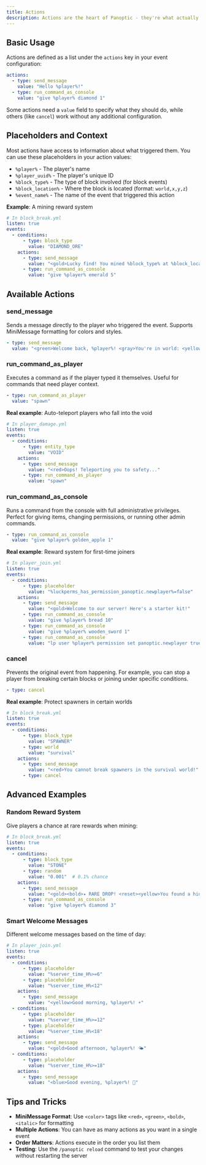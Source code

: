 ```yaml
---
title: Actions
description: Actions are the heart of Panoptic - they're what actually happens when your events trigger. Whether you want to send a message, run a command, or even cancel an event entirely, actions make it possible.
---
```


## Basic Usage
Actions are defined as a list under the `actions` key in your event configuration:

```yaml
actions:
  - type: send_message
    value: "Hello %player%!"
  - type: run_command_as_console
    value: "give %player% diamond 1"
```

Some actions need a `value` field to specify what they should do, while others (like `cancel`) work without any additional configuration.

## Placeholders and Context

Most actions have access to information about what triggered them. You can use these placeholders in your action values:

- `%player%` - The player's name
- `%player_uuid%` - The player's unique ID
- `%block_type%` - The type of block involved (for block events)
- `%block_location%` - Where the block is located (format: `world,x,y,z`)
- `%event_name%` - The name of the event that triggered this action

**Example**: A mining reward system
```yaml
# In block_break.yml
listen: true
events:
  - conditions:
      - type: block_type
        value: "DIAMOND_ORE"
    actions:
      - type: send_message
        value: "<gold>Lucky find! You mined %block_type% at %block_location%"
      - type: run_command_as_console
        value: "give %player% emerald 5"
```

## Available Actions

### send_message
Sends a message directly to the player who triggered the event. Supports MiniMessage formatting for colors and styles.

```yaml
- type: send_message
  value: "<green>Welcome back, %player%! <gray>You're in world: <yellow>%world%"
```

### run_command_as_player
Executes a command as if the player typed it themselves. Useful for commands that need player context.

```yaml
- type: run_command_as_player
  value: "spawn"
```

**Real example**: Auto-teleport players who fall into the void
```yaml
# In player_damage.yml
listen: true
events:
  - conditions:
      - type: entity_type
        value: "VOID"
    actions:
      - type: send_message
        value: "<red>Oops! Teleporting you to safety..."
      - type: run_command_as_player
        value: "spawn"
```

### run_command_as_console
Runs a command from the console with full administrative privileges. Perfect for giving items, changing permissions, or running other admin commands.

```yaml
- type: run_command_as_console
  value: "give %player% golden_apple 1"
```

**Real example**: Reward system for first-time joiners
```yaml
# In player_join.yml
listen: true
events:
  - conditions:
      - type: placeholder
        value: "%luckperms_has_permission_panoptic.newplayer%=false"
    actions:
      - type: send_message
        value: "<gold>Welcome to our server! Here's a starter kit!"
      - type: run_command_as_console
        value: "give %player% bread 10"
      - type: run_command_as_console
        value: "give %player% wooden_sword 1"
      - type: run_command_as_console
        value: "lp user %player% permission set panoptic.newplayer true"
```

### cancel
Prevents the original event from happening. For example, you can stop a player from breaking certain blocks or joining under specific conditions.

```yaml
- type: cancel
```

**Real example**: Protect spawners in certain worlds
```yaml
# In block_break.yml
listen: true
events:
  - conditions:
      - type: block_type
        value: "SPAWNER"
      - type: world
        value: "survival"
    actions:
      - type: send_message
        value: "<red>You cannot break spawners in the survival world!"
      - type: cancel
```

## Advanced Examples

### Random Reward System
Give players a chance at rare rewards when mining:

```yaml
# In block_break.yml
listen: true
events:
  - conditions:
      - type: block_type
        value: "STONE"
      - type: random
        value: "0.001"  # 0.1% chance
    actions:
      - type: send_message
        value: "<gold><bold>✦ RARE DROP! <reset><yellow>You found a hidden treasure!"
      - type: run_command_as_console
        value: "give %player% diamond 3"
```

### Smart Welcome Messages
Different welcome messages based on the time of day:

```yaml
# In player_join.yml
listen: true
events:
  - conditions:
      - type: placeholder
        value: "%server_time_H%>=6"
      - type: placeholder
        value: "%server_time_H%<12"
    actions:
      - type: send_message
        value: "<yellow>Good morning, %player%! ☀️"
  - conditions:
      - type: placeholder
        value: "%server_time_H%>=12"
      - type: placeholder
        value: "%server_time_H%<18"
    actions:
      - type: send_message
        value: "<gold>Good afternoon, %player%! 🌤️"
  - conditions:
      - type: placeholder
        value: "%server_time_H%>=18"
    actions:
      - type: send_message
        value: "<blue>Good evening, %player%! 🌙"
```

## Tips and Tricks

- **MiniMessage Format**: Use `<color>` tags like `<red>`, `<green>`, `<bold>`, `<italic>` for formatting
- **Multiple Actions**: You can have as many actions as you want in a single event
- **Order Matters**: Actions execute in the order you list them
- **Testing**: Use the `/panoptic reload` command to test your changes without restarting the server
